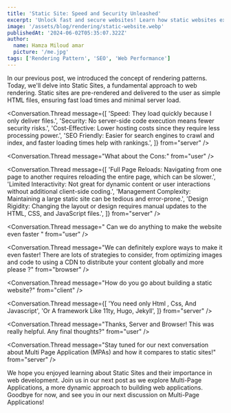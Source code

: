 ```yaml
---
title: 'Static Site: Speed and Security Unleashed'
excerpt: 'Unlock fast and secure websites! Learn how static websites excel for blogs, portfolios, and more.'
image: '/assets/blog/rendering/static-website.webp'
publishedAt: '2024-06-02T05:35:07.322Z'
author:
  name: Hamza Miloud amar
  picture: '/me.jpg'
tags: ['Rendering Pattern', 'SEO', 'Web Performance']
---
```


In our previous post, we introduced the concept of rendering patterns. Today, we'll delve into Static Sites, a fundamental approach to web rendering. Static sites are pre-rendered and delivered to the user as simple HTML files, ensuring fast load times and minimal server load.

<Conversation>
  <Conversation.Thread
    message="Hey Chat, I've been hearing a lot about static websites lately. Can you explain what they are?"
    from="user"
  />
  <Conversation.Thread
    message="I’ll start. A static website is a collection of HTML documents that I store and deliver to you, whenever you request a page. These HTML files have the same content for everyone and don’t change based on who is viewing them."
    from="server"
  />
  <Conversation.Thread
    message="When you visit a static site, I simply display the HTML file that Server provides. It’s straightforward because there’s no need for additional processing or generating content on the fly."
    from="browser"
  />
  <Conversation.Thread
    message="I see. But why would someone choose a static website?"
    from="user"
  />
  <Conversation.Thread
    message={[
      'Content is Unchanging: If your site’s content doesn’t need frequent updates or personalization.',
      'Performance is Key: Static sites load faster since Server just delivers files without running extra code.',
      'Cost is a Concern: Hosting is cheaper because static sites use fewer resources.',
      'Simplicity is Desired: They’re easy to create and maintain.',
    ]}
    from="server"
  />
  <Conversation.Thread
    message="What are the main pros of using a static site?"
    from="user"
  />

<Conversation.Thread
  message={[
    'Speed: They load quickly because I only deliver files.',
    'Security: No server-side code execution means fewer security risks.',
    'Cost-Effective: Lower hosting costs since they require less processing power.',
    'SEO Friendly: Easier for search engines to crawl and index, and faster loading times help with rankings.',
  ]}
  from="server"
/>

<Conversation.Thread message="What about the Cons:" from="user" />

<Conversation.Thread
  message={[
    'Full Page Reloads: Navigating from one page to another requires reloading the entire page, which can be slower.',
    'Limited Interactivity: Not great for dynamic content or user interactions without additional client-side coding.',
    'Management Complexity: Maintaining a large static site can be tedious and error-prone.',
    'Design Rigidity: Changing the layout or design requires manual updates to the HTML, CSS, and JavaScript files.',
  ]}
  from="server"
/>

<Conversation.Thread
  message=" Can we do anything to make the website even faster "
  from="user"
/>

<Conversation.Thread
  message="We can definitely explore ways to make it even faster! There are lots of strategies to consider, from optimizing images and code to using a CDN to distribute your content globally and more please ?"
  from="browser"
/>

<Conversation.Thread
  message="How do you go about building a static website?"
  from="client"
/>

<Conversation.Thread
  message={[
    'You need only Html , Css, And Javascript',
    'Or A framework Like 11ty, Hugo, Jekyll',
  ]}
  from="server"
/>

<Conversation.Thread
  message="Thanks, Server and Browser! This was really helpful. Any final thoughts?"
  from="user"
/>

<Conversation.Thread
  message="Stay tuned for our next conversation about Multi Page Application (MPAs) and how it compares to static sites!"
  from="server"
/>

</Conversation>

We hope you enjoyed learning about Static Sites and their importance in web development. Join us in our next post as we explore Multi-Page Applications, a more dynamic approach to building web applications. Goodbye for now, and see you in our next discussion on Multi-Page Applications!
